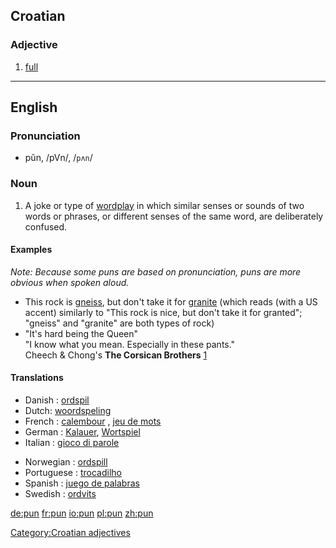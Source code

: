 
==Croatian==

=== Adjective ===

#[[full]]

[[Category:Croatian adjectives]]
----

==English==
=== Pronunciation ===
*pŭn, /pVn/, /<tt>pʌn</tt>/

=== Noun ===
{{en-noun-reg}}

# A joke or type of [[wordplay]] in which similar senses or sounds of two words or phrases, or different senses of the same word, are deliberately confused.

==== Examples ====
''Note: Because some puns are based on pronunciation, puns are more obvious when spoken aloud.''
*This rock is [[gneiss]], but don't take it for [[granite]] (which reads (with a US accent) similarly to "This rock is nice, but don't take it for granted"; "gneiss" and "granite" are both types of rock)
* "It's hard being the Queen"<br>"I know what you mean. Especially in these pants."<br>Cheech & Chong's '''The Corsican Brothers''' [http://mgmua.com/audiotrax.do?wma=CORSICA-CL02_Queen.wma&artist=Cheech%20Marin%20(Luis),%20Edie%20McClurg%20(the%20Queen)&title=CORSICA-CL02_Queen.wma&desc=CORSICA-CL02_Queen.wma]

====Translations====
{{top}}
* Danish : [[ordspil]] {{n}}
* Dutch: [[woordspeling]] {{f}}
* French : [[calembour]] {{m}}, [[jeu de mots]] {{m}} 
* German : [[Kalauer]], [[Wortspiel]] {{n}}
* Italian : [[gioco di parole]]
{{mid}}
* Norwegian : [[ordspill]] {{n}}
* Portuguese : [[trocadilho]] {{m}}
* Spanish : [[juego de palabras]] {{m}}
* Swedish : [[ordvits]] {{c}}
{{bottom}}

[[de:pun]]
[[fr:pun]]
[[io:pun]]
[[pl:pun]]
[[zh:pun]]